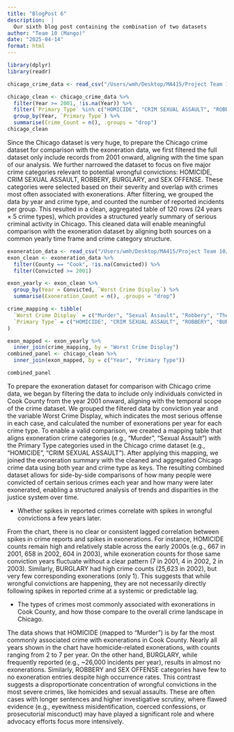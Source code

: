 ```yaml
---
title: "BlogPost 6"
description:  |
  Our sixth blog post containing the combination of two datasets
author: "Team 10 (Mango)"
date: "2025-04-14"
format: html
---
```

```r
library(dplyr)
library(readr)

chicago_crime_data <- read_csv("/Users/wmh/Desktop/MA415/Project Team 10/dataset-ignore/Crimes_-_2001_to_Present.csv")

chicago_clean <- chicago_crime_data %>%
  filter(Year >= 2001, !is.na(Year)) %>%
  filter(`Primary Type` %in% c("HOMICIDE", "CRIM SEXUAL ASSAULT", "ROBBERY", "BURGLARY", "SEX OFFENSE")) %>%
  group_by(Year, `Primary Type`) %>%
  summarise(Crime_Count = n(), .groups = "drop")
chicago_clean
```
Since the Chicago dataset is very huge, to prepare the Chicago crime dataset for comparison with the exoneration data, we first filtered the full dataset only include records from 2001 onward, aligning with the time span of our analysis. We further narrowed the dataset to focus on five major crime categories relevant to potential wrongful convictions: HOMICIDE, CRIM SEXUAL ASSAULT, ROBBERY, BURGLARY, and SEX OFFENSE. These categories were selected based on their severity and overlap with crimes most often associated with exonerations. After filtering, we grouped the data by year and crime type, and counted the number of reported incidents per group. This resulted in a clean, aggregated table of 120 rows (24 years × 5 crime types), which provides a structured yearly summary of serious criminal activity in Chicago. This cleaned data will enable meaningful comparison with the exoneration dataset by aligning both sources on a common yearly time frame and crime category structure.

```r
exoneration_data <- read_csv("/Users/wmh/Desktop/MA415/Project Team 10/dataset/publicspreadsheet.csv")
exon_clean <- exoneration_data %>%
  filter(County == "Cook", !is.na(Convicted)) %>%
  filter(Convicted >= 2001)

exon_yearly <- exon_clean %>%
  group_by(Year = Convicted, `Worst Crime Display`) %>%
  summarise(Exoneration_Count = n(), .groups = "drop")

crime_mapping <- tibble(
  `Worst Crime Display` = c("Murder", "Sexual Assault", "Robbery", "Theft", "Sex Offense"),
  `Primary Type` = c("HOMICIDE", "CRIM SEXUAL ASSAULT", "ROBBERY", "BURGLARY", "SEX OFFENSE")
)

exon_mapped <- exon_yearly %>%
  inner_join(crime_mapping, by = "Worst Crime Display")
combined_panel <- chicago_clean %>%
  inner_join(exon_mapped, by = c("Year", "Primary Type"))

combined_panel
```
To prepare the exoneration dataset for comparison with Chicago crime data, we began by filtering the data to include only individuals convicted in Cook County from the year 2001 onward, aligning with the temporal scope of the crime dataset. We grouped the filtered data by conviction year and the variable Worst Crime Display, which indicates the most serious offense in each case, and calculated the number of exonerations per year for each crime type. To enable a valid comparison, we created a mapping table that aligns exoneration crime categories (e.g., "Murder", "Sexual Assault") with the Primary Type categories used in the Chicago crime dataset (e.g., "HOMICIDE", "CRIM SEXUAL ASSAULT"). After applying this mapping, we joined the exoneration summary with the cleaned and aggregated Chicago crime data using both year and crime type as keys. The resulting combined dataset allows for side-by-side comparisons of how many people were convicted of certain serious crimes each year and how many were later exonerated, enabling a structured analysis of trends and disparities in the justice system over time.


- Whether spikes in reported crimes correlate with spikes in wrongful convictions a few years later.

From the chart, there is no clear or consistent lagged correlation between spikes in crime reports and spikes in exonerations. For instance, HOMICIDE counts remain high and relatively stable across the early 2000s (e.g., 667 in 2001, 658 in 2002, 604 in 2003), while exoneration counts for those same conviction years fluctuate without a clear pattern (7 in 2001, 4 in 2002, 2 in 2003). Similarly, BURGLARY had high crime counts (25,623 in 2002), but very few corresponding exonerations (only 1). This suggests that while wrongful convictions are happening, they are not necessarily directly following spikes in reported crime at a systemic or predictable lag.


- The types of crimes most commonly associated with exonerations in Cook County, and how those compare to the overall crime landscape in Chicago.

The data shows that HOMICIDE (mapped to "Murder") is by far the most commonly associated crime with exonerations in Cook County. Nearly all years shown in the chart have homicide-related exonerations, with counts ranging from 2 to 7 per year. On the other hand, BURGLARY, while frequently reported (e.g., ~26,000 incidents per year), results in almost no exonerations. Similarly, ROBBERY and SEX OFFENSE categories have few to no exoneration entries despite high occurrence rates. This contrast suggests a disproportionate concentration of wrongful convictions in the most severe crimes, like homicides and sexual assaults. These are often cases with longer sentences and higher investigative scrutiny, where flawed evidence (e.g., eyewitness misidentification, coerced confessions, or prosecutorial misconduct) may have played a significant role and where advocacy efforts focus more intensively.
